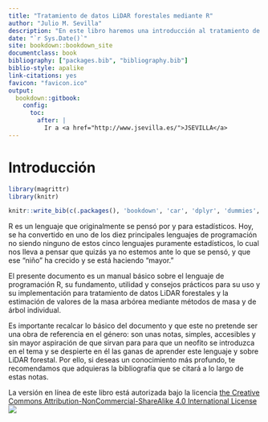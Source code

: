```yaml
---
title: "Tratamiento de datos LiDAR forestales mediante R"
author: "Julio M. Sevilla"
description: "En este libro haremos una introducción al tratamiento de datos LiDAR forestales mediante R"
date: "`r Sys.Date()`"
site: bookdown::bookdown_site
documentclass: book
bibliography: ["packages.bib", "bibliography.bib"]
biblio-style: apalike
link-citations: yes
favicon: "favicon.ico"
output:
  bookdown::gitbook:
    config:
      toc:
        after: |
          Ir a <a href="http://www.jsevilla.es/">JSEVILLA</a>
---
```


# Introducción {.unnumbered}

```r
library(magrittr)
library(knitr)
```

```r
knitr::write_bib(c(.packages(), 'bookdown', 'car', 'dplyr', 'dummies','flexdashboard', 'ggplot2', 'installr', 'jsonlite', 'knitr', 'nlme','Rcmdr', 'RCurl', 'rmarkdown', 'scales', 'shiny', 'XML', "lidR", "sf", "rgdal", "dplyr", "skimr", "lmtest"), 'packages.bib')
```

R es un lenguaje que originalmente se pensó por y para estadísticos. Hoy, se ha convertido en uno de los diez principales lenguajes de programación no siendo ninguno de estos cinco lenguajes puramente estadísticos, lo cual nos lleva a pensar que quizás ya no estemos ante lo que se pensó, y que ese "niño" ha crecido y se está haciendo "mayor."

El presente documento es un manual básico sobre el lenguaje de programación R, su fundamento, utilidad y consejos prácticos para su uso y su implementación para tratamiento de datos LiDAR forestales y la estimación de valores de la masa arbórea mediante métodos de masa y de árbol individual.

Es importante recalcar lo básico del documento y que este no pretende ser una obra de referencia en el género: son unas notas, simples, accesibles y sin mayor aspiración de que sirvan para para que un neofito se introduzca en el tema y se despierte en él las ganas de aprender este lenguaje y sobre LiDAR forestal. Por ello, si deseas un conocimiento más profundo, te recomendamos que adquieras la bibliografía que se citará a lo largo de estas notas.

La versión en línea de este libro está autorizada bajo la licencia [the Creative Commons Attribution-NonCommercial-ShareAlike 4.0 International License](http://creativecommons.org/licenses/by-nc-sa/4.0/)
![](https://raw.githubusercontent.com/juliomsevilla/rlidar/main/images/by-nc-sa.png)
